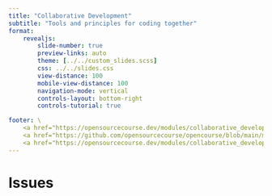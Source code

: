 ```yaml
---
title: "Collaborative Development"
subtitle: "Tools and principles for coding together"
format:
    revealjs:
        slide-number: true
        preview-links: auto
        theme: [../../custom_slides.scss]
        css: ../../slides.css
        view-distance: 100
        mobile-view-distance: 100
        navigation-mode: vertical
        controls-layout: bottom-right
        controls-tutorial: true

footer: \
    <a href="https://opensourcecourse.dev/modules/collaborative_development/overview.html">overview</a> /\
    <a href="https://github.com/opensourcecourse/opencourse/blob/main/modules/collaborative_development/slides.qmd">source</a> /\
    <a href="https://opensourcecourse.dev/modules/collaborative_development/exercises.html">exercises</a>
---
```


# Issues



